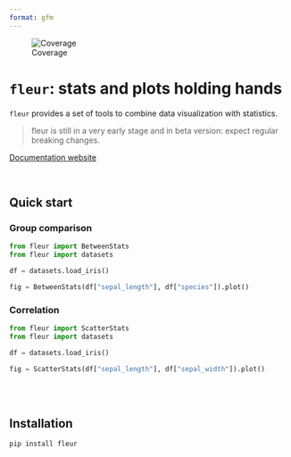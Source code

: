 ```yaml
---
format: gfm
---
```


<!-- Automatically generated, uses README.qmd to modify README.md -->

![Coverage](coverage-badge.svg)


# `fleur`: stats and plots holding hands

`fleur` provides a set of tools to combine data visualization with statistics.

> fleur is still in a very early stage and in beta version: expect regular breaking changes.

[Documentation website](https://y-sunflower.github.io/fleur/)

<br>

## Quick start

### Group comparison

```python
from fleur import BetweenStats
from fleur import datasets

df = datasets.load_iris()

fig = BetweenStats(df["sepal_length"], df["species"]).plot()
```

### Correlation

```python
from fleur import ScatterStats
from fleur import datasets

df = datasets.load_iris()

fig = ScatterStats(df["sepal_length"], df["sepal_width"]).plot()
```

<br><br>

## Installation

```bash
pip install fleur
```

<br><br>
